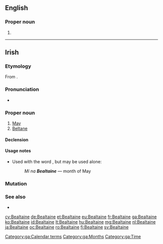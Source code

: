 ==English==

===Proper noun===
{{en-proper noun}}

# {{alternative spelling of|Beltane}}

----

==Irish==

===Etymology===
From {{etyl|sga|ga}} {{term|Beltaine|lang=sga}}.

===Pronunciation===
* {{IPA|/ˈbʲal̪ˠt̪ˠənʲə/|lang=ga}}

===Proper noun===
{{ga-proper noun|Bealtaine|g=f}}

# [[May]] {{gloss|month}}
# [[Beltane]]

====Declension====
{{ga-decl-f4|B|ealtaine|ealtainí}}

====Usage notes====
* Used with the word {{term|lang=ga|mí||month}}, but may be used alone:
*: ''Mí na '''Bealtaine''''' — month of May

===Mutation===
{{ga mut cons|B|ealtaine}}

===See also===
* {{list:Gregorian calendar months/ga}}

[[Category:ga:Calendar terms]]
[[Category:ga:Months]]
[[Category:ga:Time]]

[[cy:Bealtaine]]
[[de:Bealtaine]]
[[et:Bealtaine]]
[[eu:Bealtaine]]
[[fr:Bealtaine]]
[[ga:Bealtaine]]
[[ko:Bealtaine]]
[[id:Bealtaine]]
[[lt:Bealtaine]]
[[hu:Bealtaine]]
[[mg:Bealtaine]]
[[nl:Bealtaine]]
[[ja:Bealtaine]]
[[oc:Bealtaine]]
[[ro:Bealtaine]]
[[fi:Bealtaine]]
[[sv:Bealtaine]]